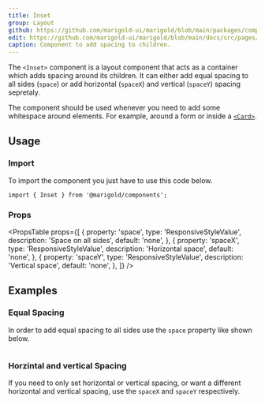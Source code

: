 ```yaml
---
title: Inset
group: Layout
github: https://github.com/marigold-ui/marigold/blob/main/packages/components/src/Inset/Inset.tsx
edit: https://github.com/marigold-ui/marigold/blob/main/docs/src/pages/components/inset.mdx
caption: Component to add spacing to children.
---
```


The `<Inset>` component is a layout component that acts as a container which adds spacing around its children. It can either add equal spacing to all sides (`space`) or add horizontal (`spaceX`) and vertical (`spaceY`) spacing sepretaly.

The component should be used whenever you need to add some whitespace around elements. For example, around a form or inside a [`<Card>`](/components/card/).

<Preview>
  <BasicInset />
</Preview>

## Usage

### Import

To import the component you just have to use this code below.

```tsx
import { Inset } from '@marigold/components';
```

### Props

<PropsTable
  props={[
    {
      property: 'space',
      type: 'ResponsiveStyleValue<string>',
      description: 'Space on all sides',
      default: 'none',
    },
    {
      property: 'spaceX',
      type: 'ResponsiveStyleValue<string>',
      description: 'Horizontal space',
      default: 'none',
    },
    {
      property: 'spaceY',
      type: 'ResponsiveStyleValue<string>',
      description: 'Vertical space',
      default: 'none',
    },
  ]}
/>

## Examples

### Equal Spacing

In order to add equal spacing to all sides use the `space` property like shown below.

```tsx preview file=components/Inset/inset-equal.demo.tsx

```

### Horzintal and vertical Spacing

If you need to only set horizontal or vertical spacing, or want a different horizontal and vertical spacing, use the `spaceX` and `spaceY` respectively.

```tsx preview file=components/Inset/inset-hv.demo.tsx

```
